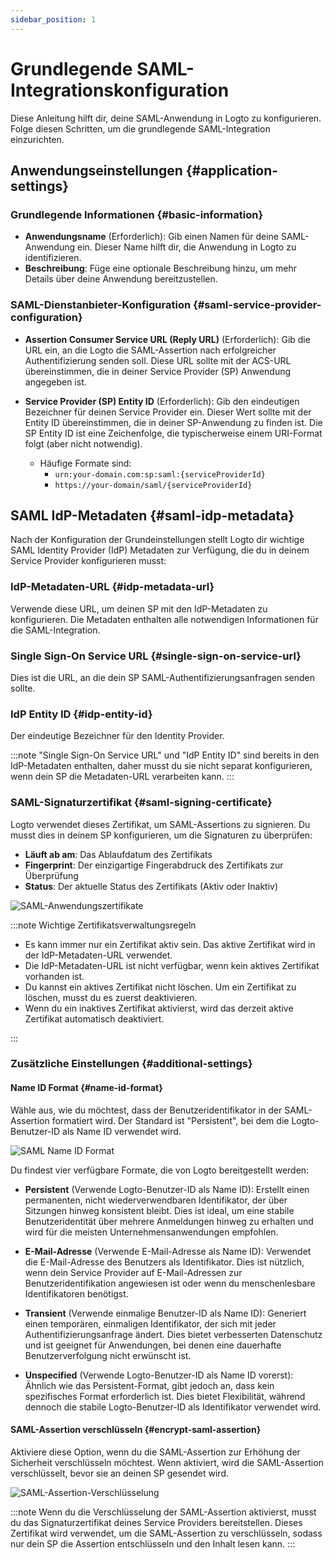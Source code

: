 ```yaml
---
sidebar_position: 1
---
```



# Grundlegende SAML-Integrationskonfiguration

Diese Anleitung hilft dir, deine SAML-Anwendung in Logto zu konfigurieren. Folge diesen Schritten, um die grundlegende SAML-Integration einzurichten.

## Anwendungseinstellungen \{#application-settings}

### Grundlegende Informationen \{#basic-information}

- **Anwendungsname** (Erforderlich): Gib einen Namen für deine SAML-Anwendung ein. Dieser Name hilft dir, die Anwendung in Logto zu identifizieren.
- **Beschreibung**: Füge eine optionale Beschreibung hinzu, um mehr Details über deine Anwendung bereitzustellen.

### SAML-Dienstanbieter-Konfiguration \{#saml-service-provider-configuration}

- **Assertion Consumer Service URL (Reply URL)** (Erforderlich): Gib die URL ein, an die Logto die SAML-Assertion nach erfolgreicher Authentifizierung senden soll. Diese URL sollte mit der ACS-URL übereinstimmen, die in deiner Service Provider (SP) Anwendung angegeben ist.

- **Service Provider (SP) Entity ID** (Erforderlich): Gib den eindeutigen Bezeichner für deinen Service Provider ein. Dieser Wert sollte mit der Entity ID übereinstimmen, die in deiner SP-Anwendung zu finden ist. Die SP Entity ID ist eine Zeichenfolge, die typischerweise einem URI-Format folgt (aber nicht notwendig).
  - Häufige Formate sind:
    - `urn:your-domain.com:sp:saml:{serviceProviderId}`
    - `https://your-domain/saml/{serviceProviderId}`

## SAML IdP-Metadaten \{#saml-idp-metadata}

Nach der Konfiguration der Grundeinstellungen stellt Logto dir wichtige SAML Identity Provider (IdP) Metadaten zur Verfügung, die du in deinem Service Provider konfigurieren musst:

### IdP-Metadaten-URL \{#idp-metadata-url}

Verwende diese URL, um deinen SP mit den IdP-Metadaten zu konfigurieren. Die Metadaten enthalten alle notwendigen Informationen für die SAML-Integration.

### Single Sign-On Service URL \{#single-sign-on-service-url}

Dies ist die URL, an die dein SP SAML-Authentifizierungsanfragen senden sollte.

### IdP Entity ID \{#idp-entity-id}

Der eindeutige Bezeichner für den Identity Provider.

:::note
"Single Sign-On Service URL" und "IdP Entity ID" sind bereits in den IdP-Metadaten enthalten, daher musst du sie nicht separat konfigurieren, wenn dein SP die Metadaten-URL verarbeiten kann.
:::

### SAML-Signaturzertifikat \{#saml-signing-certificate}

Logto verwendet dieses Zertifikat, um SAML-Assertions zu signieren. Du musst dies in deinem SP konfigurieren, um die Signaturen zu überprüfen:

- **Läuft ab am**: Das Ablaufdatum des Zertifikats
- **Fingerprint**: Der einzigartige Fingerabdruck des Zertifikats zur Überprüfung
- **Status**: Der aktuelle Status des Zertifikats (Aktiv oder Inaktiv)

<img src={certificatesImage} alt="SAML-Anwendungszertifikate" />

:::note Wichtige Zertifikatsverwaltungsregeln

- Es kann immer nur ein Zertifikat aktiv sein. Das aktive Zertifikat wird in der IdP-Metadaten-URL verwendet.
- Die IdP-Metadaten-URL ist nicht verfügbar, wenn kein aktives Zertifikat vorhanden ist.
- Du kannst ein aktives Zertifikat nicht löschen. Um ein Zertifikat zu löschen, musst du es zuerst deaktivieren.
- Wenn du ein inaktives Zertifikat aktivierst, wird das derzeit aktive Zertifikat automatisch deaktiviert.

:::

### Zusätzliche Einstellungen \{#additional-settings}

#### Name ID Format \{#name-id-format}

Wähle aus, wie du möchtest, dass der Benutzeridentifikator in der SAML-Assertion formatiert wird. Der Standard ist "Persistent", bei dem die Logto-Benutzer-ID als Name ID verwendet wird.

<img src={nameIdFormatImage} alt="SAML Name ID Format" />

Du findest vier verfügbare Formate, die von Logto bereitgestellt werden:

- **Persistent** (Verwende Logto-Benutzer-ID als Name ID): Erstellt einen permanenten, nicht wiederverwendbaren Identifikator, der über Sitzungen hinweg konsistent bleibt. Dies ist ideal, um eine stabile Benutzeridentität über mehrere Anmeldungen hinweg zu erhalten und wird für die meisten Unternehmensanwendungen empfohlen.

- **E-Mail-Adresse** (Verwende E-Mail-Adresse als Name ID): Verwendet die E-Mail-Adresse des Benutzers als Identifikator. Dies ist nützlich, wenn dein Service Provider auf E-Mail-Adressen zur Benutzeridentifikation angewiesen ist oder wenn du menschenlesbare Identifikatoren benötigst.

- **Transient** (Verwende einmalige Benutzer-ID als Name ID): Generiert einen temporären, einmaligen Identifikator, der sich mit jeder Authentifizierungsanfrage ändert. Dies bietet verbesserten Datenschutz und ist geeignet für Anwendungen, bei denen eine dauerhafte Benutzerverfolgung nicht erwünscht ist.

- **Unspecified** (Verwende Logto-Benutzer-ID als Name ID vorerst): Ähnlich wie das Persistent-Format, gibt jedoch an, dass kein spezifisches Format erforderlich ist. Dies bietet Flexibilität, während dennoch die stabile Logto-Benutzer-ID als Identifikator verwendet wird.

#### SAML-Assertion verschlüsseln \{#encrypt-saml-assertion}

Aktiviere diese Option, wenn du die SAML-Assertion zur Erhöhung der Sicherheit verschlüsseln möchtest. Wenn aktiviert, wird die SAML-Assertion verschlüsselt, bevor sie an deinen SP gesendet wird.

<img src={encryptionImage} alt="SAML-Assertion-Verschlüsselung" />

:::note
Wenn du die Verschlüsselung der SAML-Assertion aktivierst, musst du das Signaturzertifikat deines Service Providers bereitstellen. Dieses Zertifikat wird verwendet, um die SAML-Assertion zu verschlüsseln, sodass nur dein SP die Assertion entschlüsseln und den Inhalt lesen kann.
:::
